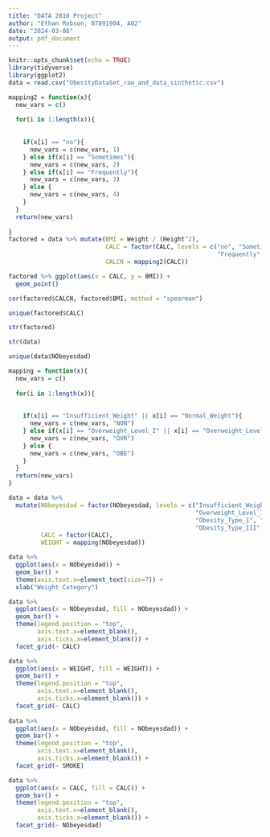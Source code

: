 ```yaml
---
title: "DATA 2010 Project"
author: "Ethan Robson, 07891904, A02"
date: "2024-03-08"
output: pdf_document
---
```


```r
knitr::opts_chunk$set(echo = TRUE)
library(tidyverse)
library(ggplot2)
data = read.csv("ObesityDataSet_raw_and_data_sinthetic.csv")
```


```r

mapping2 = function(x){
  new_vars = c()
  
  for(i in 1:length(x)){
    
    
    if(x[i] == "no"){
      new_vars = c(new_vars, 1)
    } else if(x[i] == "Sometimes"){
      new_vars = c(new_vars, 2)
    } else if(x[i] == "Frequently"){
      new_vars = c(new_vars, 3)
    } else {
      new_vars = c(new_vars, 4)
    }
  }
  return(new_vars)
  
}
factored = data %>% mutate(BMI = Weight / (Height^2),
                           CALC = factor(CALC, levels = c("no", "Sometimes", 
                                                          "Frequently", "Always")),
                           CALCN = mapping2(CALC))

factored %>% ggplot(aes(x = CALC, y = BMI)) +
  geom_point()

cor(factored$CALCN, factored$BMI, method = "spearman")

unique(factored$CALC)

str(factored)

```


```r



str(data)

unique(data$NObeyesdad)

mapping = function(x){
  new_vars = c()
  
  for(i in 1:length(x)){
    
    
    if(x[i] == "Insufficient_Weight" || x[i] == "Normal_Weight"){
      new_vars = c(new_vars, "NON")
    } else if(x[i] == "Overweight_Level_I" || x[i] == "Overweight_Level_II"){
      new_vars = c(new_vars, "OVR")
    } else {
      new_vars = c(new_vars, "OBE")
    }
  }
  return(new_vars)
}

data = data %>% 
  mutate(NObeyesdad = factor(NObeyesdad, levels = c("Insufficient_Weight", "Normal_Weight",
                                                    "Overweight_Level_I", "Overweight_Level_II",
                                                    "Obesity_Type_I", "Obesity_Type_II",
                                                    "Obesity_Type_III")),
         CALC = factor(CALC),
         WEIGHT = mapping(NObeyesdad))

data %>% 
  ggplot(aes(x = NObeyesdad)) +
  geom_bar() +
  theme(axis.text.x=element_text(size=7)) +
  xlab("Weight Category")

data %>% 
  ggplot(aes(x = NObeyesdad, fill = NObeyesdad)) +
  geom_bar() +
  theme(legend.position = "top",
        axis.text.x=element_blank(),
        axis.ticks.x=element_blank()) +
  facet_grid(~ CALC)

data %>% 
  ggplot(aes(x = WEIGHT, fill = WEIGHT)) +
  geom_bar() +
  theme(legend.position = "top",
        axis.text.x=element_blank(),
        axis.ticks.x=element_blank()) +
  facet_grid(~ CALC)
  
data %>% 
  ggplot(aes(x = NObeyesdad, fill = NObeyesdad)) +
  geom_bar() +
  theme(legend.position = "top",
        axis.text.x=element_blank(),
        axis.ticks.x=element_blank()) +
  facet_grid(~ SMOKE)

data %>% 
  ggplot(aes(x = CALC, fill = CALC)) +
  geom_bar() +
  theme(legend.position = "top",
        axis.text.x=element_blank(),
        axis.ticks.x=element_blank()) +
  facet_grid(~ NObeyesdad)


```